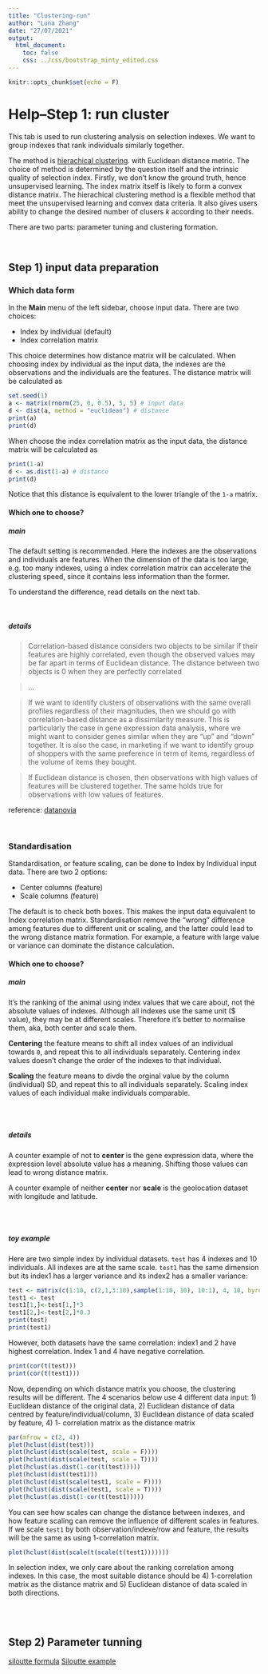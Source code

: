 ```yaml
---
title: "Clustering-run"
author: "Luna Zhang"
date: "27/07/2021"
output:
  html_document:
    toc: false
    css: ../css/bootstrap_minty_edited.css
---
```


```r
knitr::opts_chunk$set(echo = F)
```

# Help--Step 1: run cluster

This tab is used to run clustering analysis on selection indexes. We want to group indexes that rank individuals similarly together.

The method is [hierachical clustering](https://en.wikipedia.org/wiki/hierarchical_clustering).
with Euclidean distance metric. The choice of method is determined by the question itself and the intrinsic quality of selection index. 
Firstly, we don't know the ground truth, hence unsupervised learning. The index matrix itself is likely to form a convex distance matrix.
The hierachical clustering method is a flexible method that meet the unsupervised learning and convex data criteria. It also gives users
ability to change the desired number of clusers *k* according to their needs.

There are two parts: parameter tuning and clustering formation.

<br>

## Step 1) input data preparation
### Which data form
In the **Main** menu of the left sidebar, choose input data. There are two choices:

* Index by individual (default)
* Index correlation matrix

This choice determines how distance matrix will be calculated. When choosing index by individual as the input data, 
the indexes are the observations and the individuals are the features. The distance matrix will be calculated as
```r
set.seed(1)
a <- matrix(rnorm(25, 0, 0.5), 5, 5) # input data
d <- dist(a, method = "euclidean") # distance
print(a)
print(d)
```

When choose the index correlation matrix as the input data, the distance matrix will be calculated as

```r
print(1-a)
d <- as.dist(1-a) # distance
print(d)
```

Notice that this distance is equivalent to the lower triangle of the `1-a` matrix.

#### Which one to choose? # {.tabset}

##### main
The default setting is recommended. Here the indexes are the observations and individuals are features.
When the dimension of the data is too large, e.g. too many indexes, using a index correlation
matrix can accelerate the clustering speed, since it contains less information than the former.

To understand the difference, read details on the next tab.

<br>

##### details
> Correlation-based distance considers two objects to be similar if their features are highly correlated, even though the observed values may be far apart in terms of Euclidean distance. The distance between two objects is 0 when they are perfectly correlated

>...

>If we want to identify clusters of observations with the same overall profiles regardless of their magnitudes, then we should go with correlation-based distance as a dissimilarity measure. This is particularly the case in gene expression data analysis, where we might want to consider genes similar when they are “up” and “down” together. It is also the case, in marketing if we want to identify group of shoppers with the same preference in term of items, regardless of the volume of items they bought.

>If Euclidean distance is chosen, then observations with high values of features will be clustered together. The same holds true for observations with low values of features.

reference:
[datanovia](https://www.datanovia.com/en/lessons/clustering-distance-measures/)

<br>

### Standardisation
Standardisation, or feature scaling, can be done to Index by Individual input data. There are two 2 options:

* Center columns (feature)
* Scale columns (feature)

The default is to check both boxes. This makes the input data equivalent to Index correlation matrix.
Standardisation remove the "wrong" difference among features due to different unit or scaling, and the latter could lead to the wrong distance matrix formation. For example, a feature with large value or variance can dominate the distance calculation.

#### Which one to choose? {.tabset}

##### main
It's the ranking of the animal using index values that we care about, not the absolute values of indexes. Although all indexes use
the same unit ($ value), they may be at different scales. Therefore it's better to normalise them, aka, both center and scale them.

**Centering** the feature means to shift all index values of an individual towards `0`, and repeat this to all individuals separately.
Centering index values doesn't change the order of the indexes to that individual.

**Scaling** the feature means to divde the orginal value by the column (individual) SD, and repeat this to all individuals separately.
Scaling index values of each individual make individuals comparable.

<br>
<br>

##### details
A counter example of not to **center** is the gene expression data, where the expression level absolute value has a meaning. Shifting
those values can lead to wrong distance matrix.

A counter example of neither **center** nor **scale** is the geolocation dataset with longitude and latitude.

<br>
<br>

##### toy example
Here are two simple index by individual datasets. `test` has 4 indexes and 10 individuals. All indexes are at the same scale.
`test1` has the same dimension but its index1 has a larger variance and its index2 has a smaller variance:
```r
test <- matrix(c(1:10, c(2,1,3:10),sample(1:10, 10), 10:1), 4, 10, byrow=T)
test1 <- test
test1[1,]<-test[1,]*3
test1[2,]<-test[2,]*0.3
print(test)
print(test1)
```

However, both datasets have the same correlation: index1 and 2 have highest correlation. Index 1 and 4 have negative correlation.
```r
print(cor(t(test)))
print(cor(t(test1)))
```

Now, depending on which distance matrix you choose, the clustering results will be different. The 4 scenarios below use 4 different
data input: 1) Euclidean distance of the original data, 2) Euclidean distance of data centred by feature/individual/column,
3) Euclidean distance of data scaled by feature, 4) 1- correlation matrix as the distance matrix
```r
par(mfrow = c(2, 4))
plot(hclust(dist(test)))
plot(hclust(dist(scale(test, scale = F))))
plot(hclust(dist(scale(test, scale = T))))
plot(hclust(as.dist(1-cor(t(test)))))
plot(hclust(dist(test1)))
plot(hclust(dist(scale(test1, scale = F))))
plot(hclust(dist(scale(test1, scale = T))))
plot(hclust(as.dist(1-cor(t(test1)))))
```

You can see how scales can change the distance between indexes, and how feature scaling can remove the influence of different scales
in features.
If we scale `test1` by both observation/indexe/row and feature, the results will be the same as using 1-correlation matrix.
```r
plot(hclust(dist(scale(t(scale(t(test1)))))))
```

In selection index, we only care about the ranking correlation among indexes. In this case, the most suitable distance should be
4) 1-correlation matrix as the distance matrix and 5) Euclidean distance of data scaled in both directions.

<br>
<br>

## Step 2) Parameter tunning

[siloutte formula](https://en.wikipedia.org/wiki/Silhouette_(clustering))
[Siloutte example](https://pafnuty.wordpress.com/2013/02/04/interpretation-of-silhouette-plots-clustering/)